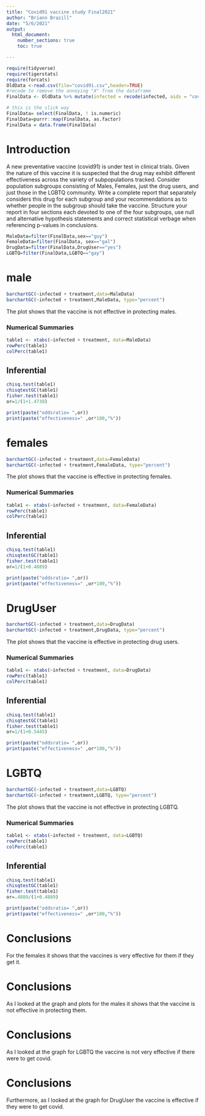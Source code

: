 ```yaml
---
title: "Covid91 vaccine study Final2021"
author: "Briann Brazill"
date: "5/6/2021"
output: 
  html_document:
    number_sections: true
    toc: true

---
```


```r
require(tidyverse)
require(tigerstats)
require(forcats)
OldData <-read.csv(file="covid91.csv",header=TRUE)
#recode to remove the annoying "X" from the dataframe
FinalData <- OldData %>% mutate(infected = recode(infected, aids = "covid", none = "OK" )) %>% select(-one_of("X"))

# this is the slick way
FinalData= select(FinalData, ! is.numeric)
FinalData=purrr::map(FinalData, as.factor)
FinalData = data.frame(FinalData)
```

# Introduction

A new  preventative vaccine (covid91) is under test in clinical trials. Given the nature of this vaccine it is suspected that the drug may exhibit different effectiveness across the variety of subpopulations tracked. Consider population subgroups consisting of Males, Females, just the drug users, and just those in the LGBTQ community. Write a complete report that separately considers this drug for each subgroup and your recommendations as to whether people in the subgroup should take the vaccine. Structure your report in four sections each devoted to one of the four subgroups, use null and alternative hypothesis statements and correct statistical verbage when referencing p-values in conclusions.

```r
MaleData=filter(FinalData,sex=="guy")
FemaleData=filter(FinalData, sex=="gal")
DrugData=filter(FinalData,DrugUser=="yes")
LGBTQ=filter(FinalData,LGBTQ=="gay")
```

# male
```r
barchartGC(~infected + treatment,data=MaleData)
barchartGC(~infected + treatment,MaleData, type="percent")

```
  
The plot shows that the vaccine is not effective in protecting males.




### Numerical Summaries  

```r
table1 <- xtabs(~infected + treatment, data=MaleData)
rowPerc(table1)
colPerc(table1)
```

## Inferential  

```r
chisq.test(table1)
chisqtestGC(table1)
fisher.test(table1)
or=1/(1+1.4738)

print(paste("oddsratio= ",or))
print(paste("effectiveness=" ,or*100,"%"))
```

# females
```r
barchartGC(~infected + treatment,data=FemaleData)
barchartGC(~infected + treatment,FemaleData, type="percent")

```
     
The plot shows that the vaccine is effective in protecting females.




### Numerical Summaries  

```r
table1 <- xtabs(~infected + treatment, data=FemaleData)
rowPerc(table1)
colPerc(table1)
```

## Inferential  

```r
chisq.test(table1)
chisqtestGC(table1)
fisher.test(table1)
or=1/(1+0.4889)

print(paste("oddsratio= ",or))
print(paste("effectiveness=" ,or*100,"%"))
```



# DrugUser
```r
barchartGC(~infected + treatment,data=DrugData)
barchartGC(~infected + treatment,DrugData, type="percent")

```
         
The plot shows that the vaccine is effective in protecting drug users.




### Numerical Summaries  

```r
table1 <- xtabs(~infected + treatment, data=DrugData)
rowPerc(table1)
colPerc(table1)
```

## Inferential  

```r
chisq.test(table1)
chisqtestGC(table1)
fisher.test(table1)
or=1/(1+0.5445)

print(paste("oddsratio= ",or))
print(paste("effectiveness=" ,or*100,"%"))
```


# LGBTQ
```r
barchartGC(~infected + treatment,data=LGBTQ)
barchartGC(~infected + treatment,LGBTQ, type="percent")

```
          
The plot shows that the vaccine is not effective in protecting LGBTQ.




### Numerical Summaries  

```r
table1 <- xtabs(~infected + treatment, data=LGBTQ)
rowPerc(table1)
colPerc(table1)
```

## Inferential  

```r
chisq.test(table1)
chisqtestGC(table1)
fisher.test(table1)
or=.4889/(1+0.4889)

print(paste("oddsratio= ",or))
print(paste("effectiveness=" ,or*100,"%"))
```

# Conclusions



For the females it shows that the vaccines is very effective for them if they get it. 



# Conclusions

As I looked at the graph and plots for the males it shows that the vaccine is not effective in protecting them. 



# Conclusions


As I looked at the graph for LGBTQ the vaccine is not very effective if there were to get covid.




# Conclusions



Furthermore, as I looked at the graph for DrugUser the vaccine is effective if they were to get covid. 
















